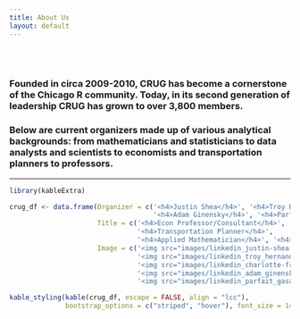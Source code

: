 ```yaml
---
title: About Us
layout: default
---
```


<style type="text/css">
.main-container {
  max-width: 1200px;
  margin-left: auto;
  margin-right: auto;
}
</style>

<br/>
<br/>

### Founded in circa 2009-2010, CRUG has become a cornerstone of the Chicago R community. Today, in its second generation of leadership CRUG has grown to over 3,800 members.

### Below are current organizers made up of various analytical backgrounds: from mathematicians and statisticians to data analysts and scientists to economists and transportation planners to professors.

---


```r
library(kableExtra)
```

```r
crug_df <- data.frame(Organizer = c('<h4>Justin Shea</h4>', '<h4>Troy Hernandez</h4>', '<h4>Charlotte Frei</h4>',
                                    '<h4>Adam Ginensky</h4>', '<h4>Parfait Gasana</h4>'),
                      Title = c('<h4>Econ Professor/Consultant</h4>', '<h4>IBM Architect </h4>', 
                                '<h4>Transportation Planner</h4>',
                                '<h4>Applied Mathematician</h4>', '<h4>Econ Data Analyst</h4>'),
                      Image = c('<img src="images/linkedin_justin-shea.png" alt="organizer photo"/>',
                                '<img src="images/linkedin_troy_hernandez.jpeg" alt="organizer photo"/>',
                                '<img src="images/linkedin_charlotte-frei.png" alt="organizer photo"/>',
                                '<img src="images/linkedin_adam_ginensky.jpeg" alt="organizer photo"/>',
                                '<img src="images/linkedin_parfait_gasana.jpeg" alt="organizer photo"/>'))
```


```r
kable_styling(kable(crug_df, escape = FALSE, align = "lcc"),
              bootstrap_options = c("striped", "hover"), font_size = 14)
```


